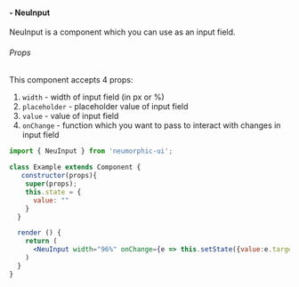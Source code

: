 #### - NeuInput
NeuInput is a component which you can use as an input field.

###### Props
This component accepts 4 props:

1. ```width``` - width of input field (in px or %)
2. ```placeholder``` - placeholder value of input field
3. ```value``` - value of input field
4. ```onChange``` - function which you want to pass to interact with changes in input field

```jsx
import { NeuInput } from 'neumorphic-ui';

class Example extends Component {
   constructor(props){
    super(props);
    this.state = {
      value: ""
    }
  }

  render () {
    return (
      <NeuInput width="96%" onChange={e => this.setState({value:e.target.value})} placeholder="Neumorphic Input" value={this.state.value} />
    )
  }
}
```